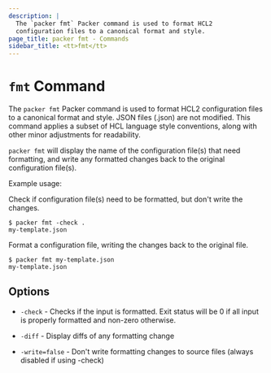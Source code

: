 ```yaml
---
description: |
  The `packer fmt` Packer command is used to format HCL2
  configuration files to a canonical format and style.
page_title: packer fmt - Commands
sidebar_title: <tt>fmt</tt>
---
```


# `fmt` Command

The `packer fmt` Packer command is used to format HCL2 configuration files to
a canonical format and style. JSON files (.json) are not modified. This command
applies a subset of HCL language style conventions, along with other minor
adjustments for readability.

`packer fmt` will display the name of the configuration file(s) that need formatting,
and write any formatted changes back to the original configuration file(s).

Example usage:

Check if configuration file(s) need to be formatted, but don't write the changes.

```shell-session
$ packer fmt -check .
my-template.json

```

Format a configuration file, writing the changes back to the original file.

```shell-session
$ packer fmt my-template.json
my-template.json

```

## Options

- `-check` - Checks if the input is formatted. Exit status will be 0 if all
  input is properly formatted and non-zero otherwise.

- `-diff` - Display diffs of any formatting change

- `-write=false` - Don't write formatting changes to source files
  (always disabled if using -check)
